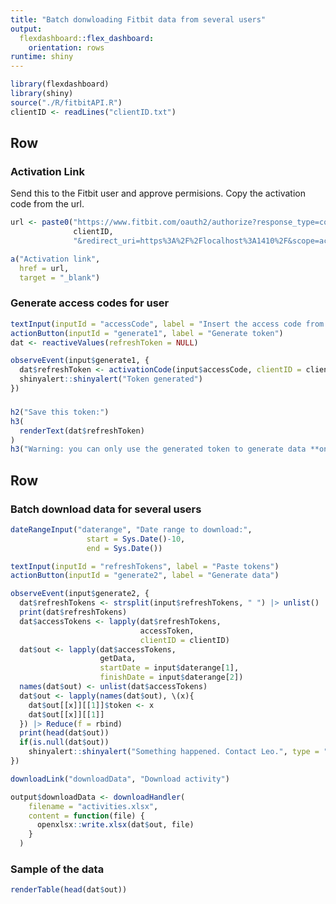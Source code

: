```yaml
---
title: "Batch donwloading Fitbit data from several users"
output: 
  flexdashboard::flex_dashboard:
    orientation: rows
runtime: shiny
---
```


```r
library(flexdashboard)
library(shiny)
source("./R/fitbitAPI.R")
clientID <- readLines("clientID.txt")
```

Row {data-height=400}
-----------------------------------------------------------------------

### Activation Link

Send this to the Fitbit user and approve permisions. Copy the activation code from the url.

```r
url <- paste0("https://www.fitbit.com/oauth2/authorize?response_type=code&client_id=",
              clientID,
              "&redirect_uri=https%3A%2F%2Flocalhost%3A1410%2F&scope=activity%20heartrate%20location%20nutrition%20profile%20settings%20sleep%20social%20weight&expires_in=604800")

a("Activation link", 
  href = url, 
  target = "_blank")  
```

### Generate access codes for user

```r
textInput(inputId = "accessCode", label = "Insert the access code from the url")
actionButton(inputId = "generate1", label = "Generate token")
dat <- reactiveValues(refreshToken = NULL)

observeEvent(input$generate1, {
  dat$refreshToken <- activationCode(input$accessCode, clientID = clientID)
  shinyalert::shinyalert("Token generated")
})
```

###

```r
h2("Save this token:")
h3(
  renderText(dat$refreshToken)
)
h3("Warning: you can only use the generated token to generate data **once**")
```

Row {data-height=400}
-----------------------------------------------------------------------

### Batch download data for several users

```r
dateRangeInput("daterange", "Date range to download:",
                 start = Sys.Date()-10,
                 end = Sys.Date())

textInput(inputId = "refreshTokens", label = "Paste tokens")
actionButton(inputId = "generate2", label = "Generate data")

observeEvent(input$generate2, {
  dat$refreshTokens <- strsplit(input$refreshTokens, " ") |> unlist()
  print(dat$refreshTokens)
  dat$accessTokens <- lapply(dat$refreshTokens, 
                             accessToken, 
                             clientID = clientID)
  dat$out <- lapply(dat$accessTokens, 
                    getData, 
                    startDate = input$daterange[1], 
                    finishDate = input$daterange[2])
  names(dat$out) <- unlist(dat$accessTokens)
  dat$out <- lapply(names(dat$out), \(x){
    dat$out[[x]][[1]]$token <- x
    dat$out[[x]][[1]]
  }) |> Reduce(f = rbind)
  print(head(dat$out))
  if(is.null(dat$out))
    shinyalert::shinyalert("Something happened. Contact Leo.", type = "error")
})
```

```r
downloadLink("downloadData", "Download activity")
```

```r
output$downloadData <- downloadHandler(
    filename = "activities.xlsx",
    content = function(file) {
      openxlsx::write.xlsx(dat$out, file)
    }
  )
```

### Sample of the data

```r
renderTable(head(dat$out))
```

